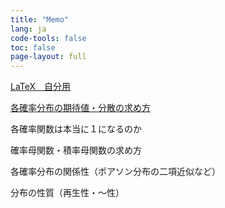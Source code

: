 ```yaml
---
title: "Memo"
lang: ja
code-tools: false
toc: false
page-layout: full
---
```


[LaTeX　自分用](/memo/latex_code_copy.html)

::: {.content-hidden when-format="html"}


[各確率分布の期待値・分散の求め方](/memo/1.html)

各確率関数は本当に１になるのか

確率母関数・積率母関数の求め方

各確率分布の関係性（ポアソン分布の二項近似など）

分布の性質（再生性・〜性）
:::
